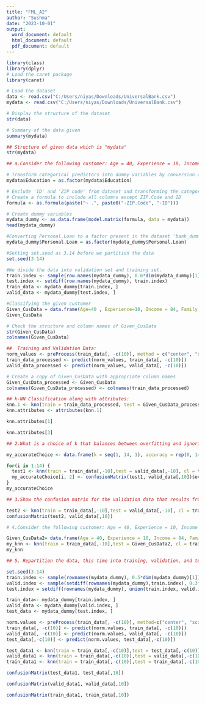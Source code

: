 ---
title: "FML_A2"
author: "Sushma"
date: "2023-10-01"
output:
  word_document: default
  html_document: default
  pdf_document: default
---

```{r}
library(class)
library(dplyr)
# Load the caret package
library(caret)
```

```{r}
# Load the dataset
data <- read.csv("C:/Users/niyas/Downloads/UniversalBank.csv")
mydata <- read.csv("C:/Users/niyas/Downloads/UniversalBank.csv")

# Display the structure of the dataset
str(data)

# Summary of the data given
summary(mydata)
```
```{r}
## Structure of given data which is "mydata"
str(mydata)
```
```{R}
## a.Consider the following customer: Age = 40, Experience = 10, Income = 84, Family = 2, CCAvg = 2, Education_1 = 0, Education_2 = 1, Education_3 = 0, Mortgage = 0, Securities Account = 0, CD Account = 0, Online = 1, and Credit Card = 1. Perform a k-NN classification with all predictors except ID and ZIP code using k = 1. Remember to transform categorical predictors with more than two categories into dummy variables first. Specify the success class as 1 (loan acceptance), and use the default cutoff value of 0.5. How would this customer be classified?

# Transform categorical predictors into dummy variables by conversion of Education to a factor.
mydata$Education = as.factor(mydata$Education)

# Exclude 'ID' and 'ZIP code' from dataset and transforming the categorical predictors "Education" with more than two categories into dummy variables
# Create a formula to include all columns except ZIP.Code and ID
formula <- as.formula(paste("~ .", paste0("-ZIP.Code", "-ID")))

# Create dummy variables
mydata_dummy <- as.data.frame(model.matrix(formula, data = mydata))
head(mydata_dummy)
```

```{r}
#Converting Personal.Loan to a factor present in the dataset 'bank_dummy'
mydata_dummy$Personal.Loan = as.factor(mydata_dummy$Personal.Loan)

#Setting set.seed as 3.14 before we partition the data
set.seed(3.14)

#We divide the data into validation set and training set.
train.index <- sample(row.names(mydata_dummy), 0.6*dim(mydata_dummy)[1]) 
test.index <- setdiff(row.names(mydata_dummy), train.index) 
train_data <- mydata_dummy[train.index, ]
valid_data <- mydata_dummy[test.index, ]

#Classifying the given customer
Given_CusData = data.frame(Age=40 , Experience=10, Income = 84, Family = 2, CCAvg = 2, Education1 = 0, Education2 = 1, Education3 = 0, Mortgage = 0, Securities.Account = 0, CD.Account = 0, Online = 1,  CreditCard = 1, stringsAsFactors = FALSE)
Given_CusData
```
```{r}
# Check the structure and column names of Given_CusData
str(Given_CusData)
colnames(Given_CusData)
```

```{r}

##  Training and Validation Data:
norm_values <- preProcess(train_data[, -c(10)], method = c("center", "scale"))
train_data_processed <- predict(norm_values, train_data[, -c(10)])
valid_data_processed <- predict(norm_values, valid_data[, -c(10)])

# Create a copy of Given_CusData with appropriate column names
Given_CusData_processed <- Given_CusData
colnames(Given_CusData_processed) <- colnames(train_data_processed)

## k-NN Classification along with attributes:
knn.1 <- knn(train = train_data_processed, test = Given_CusData_processed, cl = train_data[, 10], k = 5, prob = TRUE)
knn.attributes <- attributes(knn.1)

knn.attributes[1]
```
```{r}
knn.attributes[3]
```

```{r}
## 2.What is a choice of k that balances between overfitting and ignoring the predictor information? The best choice of k which also balances the model from overfitting is k = 3

my_accurateChoice <- data.frame(k = seq(1, 14, 1), accuracy = rep(0, 14))

for(i in 1:14) {
  test1 <- knn(train = train_data[,-10],test = valid_data[,-10], cl = train_data[,10], k=i, prob=TRUE)
  my_accurateChoice[i, 2] <- confusionMatrix(test1, valid_data[,10])$overall[1]
}
my_accurateChoice
```

```{r}
## 3.Show the confusion matrix for the validation data that results from using the best k.

test2 <- knn(train = train_data[,-10],test = valid_data[,-10], cl = train_data[,10], k=3, prob=TRUE)
confusionMatrix(test2, valid_data[,10])
```
```{r}
# 4.Consider the following customer: Age = 40, Experience = 10, Income = 84, Family = 2, CCAvg = 2, Education_1 = 0, Education_2 = 1, Education_3 = 0, Mortgage = 0, Securities Account = 0, CD Account = 0, Online = 1 and Credit Card = 1. Classify the customer using the best k.

Given_CusData2= data.frame(Age = 40, Experience = 10, Income = 84, Family = 2, CCAvg = 2, Education_1 = 0, Education_2 = 1, Education_3 = 0, Mortgage = 0, Securities.Account = 0, CD.Account = 0, Online = 1, CreditCard = 1)
my_knn <- knn(train = train_data[,-10],test = Given_CusData2, cl = train_data[,10], k=3, prob=TRUE)
my_knn
```
```{r}
## 5. Repartition the data, this time into training, validation, and test sets (50% : 30% : 20%). Apply the k-NN method with the k chosen above. Compare the confusion matrix of the test set with that of the training and validation sets. Comment on the differences and their reason.

set.seed(3.14)
train.index <- sample(rownames(mydata_dummy), 0.5*dim(mydata_dummy)[1])
valid.index <- sample(setdiff(rownames(mydata_dummy),train.index), 0.3*dim(mydata_dummy)[1])
test.index = setdiff(rownames(mydata_dummy), union(train.index, valid.index))

train_data<- mydata_dummy[train.index, ]
valid_data <- mydata_dummy[valid.index, ]
test_data <- mydata_dummy[test.index, ]

norm.values <- preProcess(train_data[, -c(10)], method=c("center", "scale"))
train_data[, -c(10)] <- predict(norm.values, train_data[, -c(10)])
valid_data[, -c(10)] <- predict(norm.values, valid_data[, -c(10)])
test_data[,-c(10)] <- predict(norm.values, test_data[,-c(10)])

test_data1 <- knn(train = train_data[,-c(10)],test = test_data[,-c(10)], cl = train_data[,10], k=3, prob=TRUE)
valid_data1 <- knn(train = train_data[,-c(10)],test = valid_data[,-c(10)], cl = train_data[,10], k=3, prob=TRUE)
train_data1 <- knn(train = train_data[,-c(10)],test = train_data[,-c(10)], cl = train_data[,10], k=3, prob=TRUE)

confusionMatrix(test_data1, test_data[,10])
```

```{r}
confusionMatrix(valid_data1, valid_data[,10])
```

```{r}
confusionMatrix(train_data1, train_data[,10])
```


